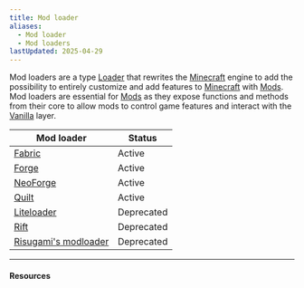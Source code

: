 ```yaml
---
title: Mod loader
aliases:
  - Mod loader
  - Mod loaders
lastUpdated: 2025-04-29
---
```



Mod loaders are a type [Loader](/loader) that rewrites the [Minecraft](/minecraft) engine to add the possibility to entirely customize and add features to [Minecraft](/minecraft) with [Mods](/mod).
Mod loaders are essential for [Mods](/mod) as they expose functions and methods from their core to allow mods to control game features and interact with the [Vanilla](/vanilla) layer.

| Mod loader                                  | Status     |
| ------------------------------------------- | ---------- |
| [Fabric](/fabric)                           | Active     |
| [Forge](/forge)                             | Active     |
| [NeoForge](/neoforge)                       | Active     |
| [Quilt](/quilt)                             | Active     |
| [Liteloader](/liteloader)                   | Deprecated |
| [Rift](/rift)                               | Deprecated |
| [Risugami's modloader](/risugamismodloader) | Deprecated |

---

#### Resources

<Yb src="https://www.youtube.com/embed/z7xHurMPuE0" />
<Yb src="https://www.youtube.com/embed/d6a8XYIfnG0" />
